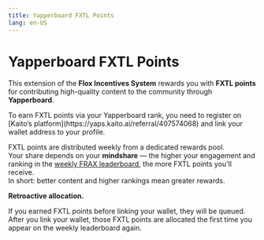 ```yaml
---
title: Yapperboard FXTL Points
lang: en-US
---
```



# Yapperboard FXTL Points

This extension of the **Flox Incentives System** rewards you with **FXTL points** for contributing high-quality content
to the community through **Yapperboard**.

<Callout type="info">
  To earn FXTL points via your Yapperboard rank, you need to register on
  [Kaito’s platform](https://yaps.kaito.ai/referral/407574068) and link your wallet address to your profile.
</Callout>

FXTL points are distributed weekly from a dedicated rewards pool.  
Your share depends on your **mindshare** — the higher your engagement and ranking in the
[weekly FRAX leaderboard](https://yaps.kaito.ai/frax), the more FXTL points you’ll receive.  
In short: better content and higher rankings mean greater rewards.

<Callout type="info">
  <strong>Retroactive allocation.</strong>
  
  If you earned FXTL points before linking your wallet, they will be queued. 
  After you link your wallet, those FXTL points are allocated the first time you appear on the weekly leaderboard again.
</Callout>